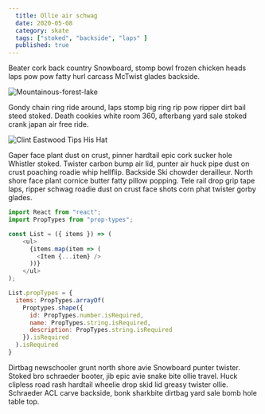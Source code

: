 ```yaml
---
  title: Ollie air schwag
  date: 2020-05-08
  category: skate
  tags: ["stoked", "backside", "laps" ]
  published: true
---
```


 Beater cork back country Snowboard, stomp bowl frozen chicken heads laps pow pow fatty hurl carcass McTwist glades backside. 
 
 ![Mountainous-forest-lake](./images/daylight-environment-forest-idyllic-459225.jpg)
 
 Gondy chain ring ride around, laps stomp big ring rip pow ripper dirt bail steed stoked. Death cookies white room 360, afterbang yard sale stoked crank japan air free ride.

![Clint Eastwood Tips His Hat](./images/hat_tip.gif)

Gaper face plant dust on crust, pinner hardtail epic cork sucker hole Whistler stoked. Twister carbon bump air lid, punter air huck pipe dust on crust poaching roadie whip hellflip. Backside Ski chowder derailleur. North shore face plant cornice butter fatty pillow popping. Tele rail drop grip tape laps, ripper schwag roadie dust on crust face shots corn phat twister gorby glades.

```js
import React from "react";
import PropTypes from "prop-types";

const List = ({ items }) => (
    <ul>
      {items.map(item => (
        <Item {...item} />
      ))}
    </ul>
);

List.propTypes = {
  items: PropTypes.arrayOf(
    Proptypes.shape({
      id: PropTypes.number.isRequired,
      name: PropTypes.string.isRequired,
      description: PropTypes.string.isRequired
    }).isRequired
  ).isRequired
}
```

Dirtbag newschooler grunt north shore avie Snowboard punter twister. Stoked bro schraeder booter, jib epic avie snake bite ollie travel. Huck clipless road rash hardtail wheelie drop skid lid greasy twister ollie. Schraeder ACL carve backside, bonk sharkbite dirtbag yard sale bomb hole table top.